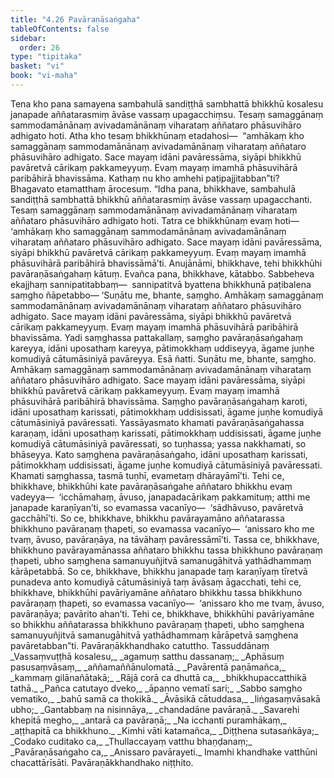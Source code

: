 ```yaml
---
title: "4.26 Pavāraṇāsaṅgaha"
tableOfContents: false
sidebar:
  order: 26
type: "tipitaka"
basket: "vi"
book: "vi-maha"
---
```



<DynamicBreadcrumb />

<Division number="241" book="vi-maha" e="ch" v="3" p="261">

<Paragraph number="1111" book="vi-maha">
Tena kho pana samayena sambahulā sandiṭṭhā sambhattā bhikkhū kosalesu janapade aññatarasmiṃ āvāse vassaṃ upagacchiṃsu. Tesaṃ samaggānaṃ sammodamānānaṃ avivadamānānaṃ viharataṃ aññataro phāsuvihāro adhigato hoti. Atha kho tesaṃ bhikkhūnaṃ etadahosi—  “amhākaṃ kho samaggānaṃ sammodamānānaṃ avivadamānānaṃ viharataṃ aññataro phāsuvihāro adhigato. Sace mayaṃ idāni pavāressāma, siyāpi bhikkhū pavāretvā cārikaṃ pakkameyyuṃ. Evaṃ mayaṃ imamhā phāsuvihārā paribāhirā bhavissāma. Kathaṃ nu kho amhehi paṭipajjitabban”ti? Bhagavato etamatthaṃ ārocesuṃ.
</Paragraph>

<Paragraph number="1112" book="vi-maha">
“Idha pana, bhikkhave, sambahulā sandiṭṭhā sambhattā bhikkhū aññatarasmiṃ āvāse vassaṃ upagacchanti. Tesaṃ samaggānaṃ sammodamānānaṃ avivadamānānaṃ viharataṃ aññataro phāsuvihāro adhigato hoti. Tatra ce bhikkhūnaṃ evaṃ hoti—  ‘amhākaṃ kho samaggānaṃ sammodamānānaṃ avivadamānānaṃ viharataṃ aññataro phāsuvihāro adhigato. Sace mayaṃ idāni pavāressāma, siyāpi bhikkhū pavāretvā cārikaṃ pakkameyyuṃ. Evaṃ mayaṃ imamhā phāsuvihārā paribāhirā bhavissāmā’ti. Anujānāmi, bhikkhave, tehi bhikkhūhi pavāraṇāsaṅgahaṃ kātuṃ. Evañca pana, bhikkhave, kātabbo. Sabbeheva ekajjhaṃ sannipatitabbaṃ—  sannipatitvā byattena bhikkhunā paṭibalena saṃgho ñāpetabbo—
</Paragraph>

<Paragraph number="1113" book="vi-maha">
‘Suṇātu me, bhante, saṃgho. Amhākaṃ samaggānaṃ sammodamānānaṃ avivadamānānaṃ viharataṃ aññataro phāsuvihāro adhigato. Sace mayaṃ idāni pavāressāma, siyāpi bhikkhū pavāretvā cārikaṃ pakkameyyuṃ. Evaṃ mayaṃ imamhā phāsuvihārā paribāhirā bhavissāma. Yadi saṃghassa pattakallaṃ, saṃgho pavāraṇāsaṅgahaṃ kareyya, idāni uposathaṃ kareyya, pātimokkhaṃ uddiseyya, āgame juṇhe komudiyā cātumāsiniyā pavāreyya. Esā ñatti.
</Paragraph>

<Paragraph number="1114" book="vi-maha">
Suṇātu me, bhante, saṃgho. Amhākaṃ samaggānaṃ sammodamānānaṃ avivadamānānaṃ viharataṃ aññataro phāsuvihāro adhigato. Sace mayaṃ idāni pavāressāma, siyāpi bhikkhū pavāretvā cārikaṃ pakkameyyuṃ. Evaṃ mayaṃ imamhā phāsuvihārā paribāhirā bhavissāma. Saṃgho pavāraṇāsaṅgahaṃ karoti, idāni uposathaṃ karissati, pātimokkhaṃ uddisissati, āgame juṇhe komudiyā cātumāsiniyā pavāressati. Yassāyasmato khamati pavāraṇāsaṅgahassa karaṇaṃ, idāni uposathaṃ karissati, pātimokkhaṃ uddisissati, āgame juṇhe komudiyā cātumāsiniyā pavāressati, so tuṇhassa; yassa nakkhamati, so bhāseyya.
</Paragraph>

<Paragraph number="1115" book="vi-maha">
Kato saṃghena pavāraṇāsaṅgaho, idāni uposathaṃ karissati, pātimokkhaṃ uddisissati, āgame juṇhe komudiyā cātumāsiniyā pavāressati. Khamati saṃghassa, tasmā tuṇhī, evametaṃ dhārayāmī’ti.
</Paragraph>

<Paragraph number="1116" book="vi-maha">
Tehi ce, bhikkhave, bhikkhūhi kate pavāraṇāsaṅgahe aññataro bhikkhu evaṃ vadeyya—  ‘icchāmahaṃ, āvuso, janapadacārikaṃ pakkamituṃ; atthi me janapade karaṇīyan’ti, so evamassa vacanīyo—  ‘sādhāvuso, pavāretvā gacchāhī’ti. So ce, bhikkhave, bhikkhu pavārayamāno aññatarassa bhikkhuno pavāraṇaṃ ṭhapeti, so evamassa vacanīyo—  ‘anissaro kho me tvaṃ, āvuso, pavāraṇāya, na tāvāhaṃ pavāressāmī’ti. Tassa ce, bhikkhave, bhikkhuno pavārayamānassa aññataro bhikkhu tassa bhikkhuno pavāraṇaṃ ṭhapeti, ubho saṃghena samanuyuñjitvā samanugāhitvā yathādhammaṃ kārāpetabbā. So ce, bhikkhave, bhikkhu janapade taṃ karaṇīyaṃ tīretvā punadeva anto komudiyā cātumāsiniyā taṃ āvāsaṃ āgacchati, tehi ce, bhikkhave, bhikkhūhi pavāriyamāne aññataro bhikkhu tassa bhikkhuno pavāraṇaṃ ṭhapeti, so evamassa vacanīyo—  ‘anissaro kho me tvaṃ, āvuso, pavāraṇāya; pavārito ahan’ti. Tehi ce, bhikkhave, bhikkhūhi pavāriyamāne so bhikkhu aññatarassa bhikkhuno pavāraṇaṃ ṭhapeti, ubho saṃghena samanuyuñjitvā samanugāhitvā yathādhammaṃ kārāpetvā saṃghena pavāretabban”ti.

</Paragraph>
</Division>

<Paragraph number="1117" type="center" book="vi-maha">
Pavāraṇākkhandhako catuttho.



</Paragraph>

<Paragraph number="1118" type="center" book="vi-maha">
Tassuddānaṃ


</Paragraph>

<Paragraph number="1119" type="verses" book="vi-maha">
_Vassaṃvuṭṭhā kosalesu,_  
_agamuṃ satthu dassanaṃ;_  
_Aphāsuṃ pasusaṃvāsaṃ,_  
_aññamaññānulomatā._  

</Paragraph>

<Paragraph number="1120" type="verses" book="vi-maha">
_Pavārentā paṇāmañca,_  
_kammaṃ gilānañātakā;_  
_Rājā corā ca dhuttā ca,_  
_bhikkhupaccatthikā tathā._  

</Paragraph>

<Paragraph number="1121" type="verses" book="vi-maha">
_Pañca catutayo dveko,_  
_āpanno vematī sari;_  
_Sabbo saṃgho vematiko,_  
_bahū samā ca thokikā._  

</Paragraph>

<Paragraph number="1122" type="verses" book="vi-maha">
_Āvāsikā cātuddasa,_  
_liṅgasaṃvāsakā ubho;_  
_Gantabbaṃ na nisinnāya,_  
_chandadāne pavāraṇā._  

</Paragraph>

<Paragraph number="1123" type="verses" book="vi-maha">
_Savarehi khepitā megho,_  
_antarā ca pavāraṇā;_  
_Na icchanti puramhākaṃ,_  
_aṭṭhapitā ca bhikkhuno._  

</Paragraph>

<Paragraph number="1124" type="verses" book="vi-maha">
_Kimhi vāti katamañca,_  
_Diṭṭhena sutasaṅkāya;_  
_Codako cuditako ca,_  
_Thullaccayaṃ vatthu bhaṇḍanaṃ;_  
_Pavāraṇāsaṅgaho ca,_  
_Anissaro pavārayeti._  


</Paragraph>

<Paragraph number="1125" type="center" book="vi-maha">
Imamhi khandhake vatthūni chacattārīsāti.



</Paragraph>

<Paragraph number="1126" type="center" book="vi-maha">
Pavāraṇākkhandhako niṭṭhito.
</Paragraph>